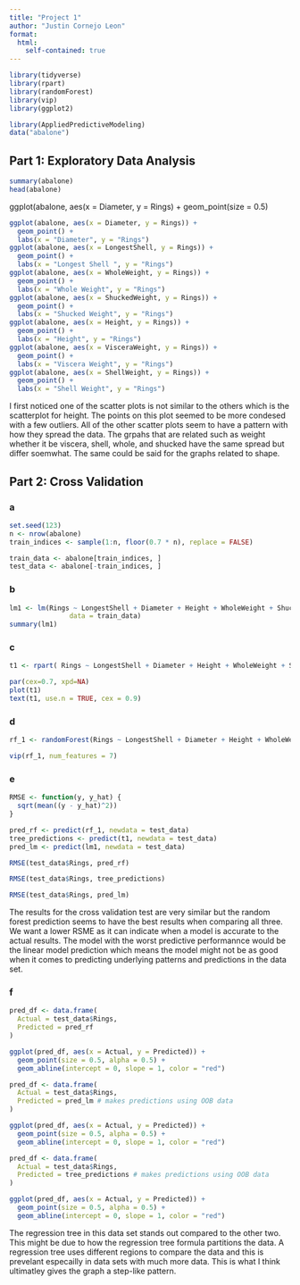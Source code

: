 ```yaml
---
title: "Project 1"
author: "Justin Cornejo Leon"
format:
  html: 
    self-contained: true
---
```


```r
library(tidyverse)
library(rpart)
library(randomForest)
library(vip)
library(ggplot2)
```

```r
library(AppliedPredictiveModeling)
data("abalone")
```

## Part 1: Exploratory Data Analysis

```r
summary(abalone)
head(abalone)
```

ggplot(abalone, aes(x = Diameter, y = Rings) + geom_point(size = 0.5)

```r
ggplot(abalone, aes(x = Diameter, y = Rings)) +
  geom_point() +
  labs(x = "Diameter", y = "Rings")
ggplot(abalone, aes(x = LongestShell, y = Rings)) +
  geom_point() +
  labs(x = "Longest Shell ", y = "Rings")
ggplot(abalone, aes(x = WholeWeight, y = Rings)) +
  geom_point() +
  labs(x = "Whole Weight", y = "Rings")
ggplot(abalone, aes(x = ShuckedWeight, y = Rings)) +
  geom_point() +
  labs(x = "Shucked Weight", y = "Rings")
ggplot(abalone, aes(x = Height, y = Rings)) +
  geom_point() +
  labs(x = "Height", y = "Rings")
ggplot(abalone, aes(x = VisceraWeight, y = Rings)) +
  geom_point() +
  labs(x = "Viscera Weight", y = "Rings")
ggplot(abalone, aes(x = ShellWeight, y = Rings)) +
  geom_point() +
  labs(x = "Shell Weight", y = "Rings")


```

I first noticed one of the scatter plots is not similar to the others which is the scatterplot for height. The points on this plot seemed to be more condesed with a few outliers. All of the other scatter plots seem to have a pattern with how they spread the data. The grpahs that are related such as weight whether it be viscera, shell, whole, and shucked have the same spread but differ soemwhat. The same could be said for the graphs related to shape.

## Part 2: Cross Validation

### a

```r
set.seed(123) 
n <- nrow(abalone)
train_indices <- sample(1:n, floor(0.7 * n), replace = FALSE)  

train_data <- abalone[train_indices, ]
test_data <- abalone[-train_indices, ]

```

### b

```r
lm1 <- lm(Rings ~ LongestShell + Diameter + Height + WholeWeight + ShuckedWeight + VisceraWeight + ShellWeight,
               data = train_data)
summary(lm1)
```

### c

```r
t1 <- rpart( Rings ~ LongestShell + Diameter + Height + WholeWeight + ShuckedWeight + VisceraWeight + ShellWeight, data = test_data )

par(cex=0.7, xpd=NA)
plot(t1)
text(t1, use.n = TRUE, cex = 0.9)
```

### d

```r
rf_1 <- randomForest(Rings ~ LongestShell + Diameter + Height + WholeWeight + ShuckedWeight + VisceraWeight + ShellWeight, data = train_data)

vip(rf_1, num_features = 7)
```

### e

```r
RMSE <- function(y, y_hat) {
  sqrt(mean((y - y_hat)^2))
}
```

```r
pred_rf <- predict(rf_1, newdata = test_data)
tree_predictions <- predict(t1, newdata = test_data)
pred_lm <- predict(lm1, newdata = test_data)
```

```r
RMSE(test_data$Rings, pred_rf)
```

```r
RMSE(test_data$Rings, tree_predictions)
```

```r
RMSE(test_data$Rings, pred_lm)
```

The results for the cross validation test are very similar but the random forest prediction seems to have the best results when comparing all three. We want a lower RSME as it can indicate when a model is accurate to the actual results. The model with the worst predictive performannce would be the linear model prediction which means the model might not be as good when it comes to predicting underlying patterns and predictions in the data set.

### f

```r
pred_df <- data.frame(
  Actual = test_data$Rings,
  Predicted = pred_rf 
)

ggplot(pred_df, aes(x = Actual, y = Predicted)) +
  geom_point(size = 0.5, alpha = 0.5) +
  geom_abline(intercept = 0, slope = 1, color = "red")

```

```r
pred_df <- data.frame(
  Actual = test_data$Rings,
  Predicted = pred_lm # makes predictions using OOB data
)

ggplot(pred_df, aes(x = Actual, y = Predicted)) +
  geom_point(size = 0.5, alpha = 0.5) +
  geom_abline(intercept = 0, slope = 1, color = "red")
```

```r
pred_df <- data.frame(
  Actual = test_data$Rings,
  Predicted = tree_predictions # makes predictions using OOB data
)

ggplot(pred_df, aes(x = Actual, y = Predicted)) +
  geom_point(size = 0.5, alpha = 0.5) +
  geom_abline(intercept = 0, slope = 1, color = "red")

```

The regression tree in this data set stands out compared to the other two. This might be due to how the regression tree formula partitions the data. A regression tree uses different regions to compare the data and this is prevelant especailly in data sets with much more data. This is what I think ultimatley gives the graph a step-like pattern.
